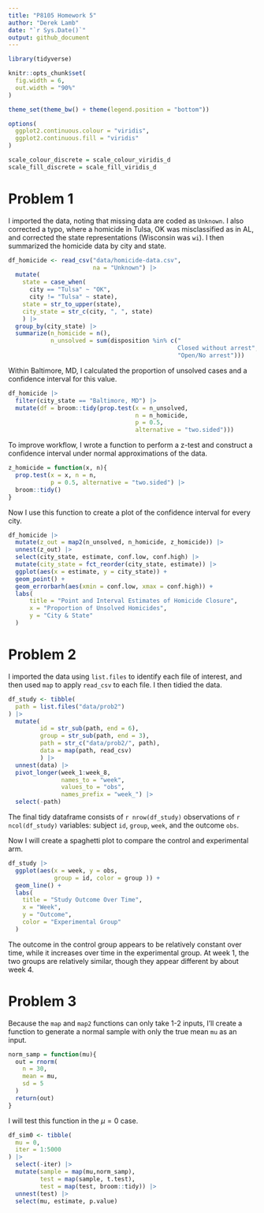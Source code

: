 ```yaml
---
title: "P8105 Homework 5"
author: "Derek Lamb"
date: "`r Sys.Date()`"
output: github_document
---
```

```r
library(tidyverse)

knitr::opts_chunk$set(
  fig.width = 6,
  out.width = "90%"
)

theme_set(theme_bw() + theme(legend.position = "bottom"))

options(
  ggplot2.continuous.colour = "viridis",
  ggplot2.continuous.fill = "viridis"
)

scale_colour_discrete = scale_colour_viridis_d
scale_fill_discrete = scale_fill_viridis_d
```

# Problem 1
I imported the data, noting that missing data are coded as `Unknown`. I also corrected a typo, where a homicide in Tulsa, OK was misclassified as in AL, and corrected the state representations (Wisconsin was `wi`). I then summarized the homicide data by city and state.
```r
df_homicide <- read_csv("data/homicide-data.csv", 
                        na = "Unknown") |> 
  mutate(
    state = case_when(
      city == "Tulsa" ~ "OK",
      city != "Tulsa" ~ state),
    state = str_to_upper(state),
    city_state = str_c(city, ", ", state)
    ) |> 
  group_by(city_state) |> 
  summarize(n_homicide = n(),
            n_unsolved = sum(disposition %in% c("
                                                Closed without arrest",
                                                "Open/No arrest")))
```

Within Baltimore, MD, I calculated the proportion of unsolved cases and a confidence interval for this value.
```r
df_homicide |> 
  filter(city_state == "Baltimore, MD") |> 
  mutate(df = broom::tidy(prop.test(x = n_unsolved, 
                                    n = n_homicide,
                                    p = 0.5,
                                    alternative = "two.sided")))
```

To improve workflow, I wrote a function to perform a z-test and construct a confidence interval under normal approximations of the data.
```r
z_homicide = function(x, n){
  prop.test(x = x, n = n,
            p = 0.5, alternative = "two.sided") |> 
  broom::tidy()
}
```

Now I use this function to create a plot of the confidence interval for every city.
```r
df_homicide |> 
  mutate(z_out = map2(n_unsolved, n_homicide, z_homicide)) |> 
  unnest(z_out) |> 
  select(city_state, estimate, conf.low, conf.high) |> 
  mutate(city_state = fct_reorder(city_state, estimate)) |> 
  ggplot(aes(x = estimate, y = city_state)) + 
  geom_point() + 
  geom_errorbarh(aes(xmin = conf.low, xmax = conf.high)) + 
  labs(
      title = "Point and Interval Estimates of Homicide Closure",
      x = "Proportion of Unsolved Homicides",
      y = "City & State"
  )
```

# Problem 2
I imported the data using `list.files` to identify each file of interest, and then used `map` to apply `read_csv` to each file. I then tidied the data.
```r
df_study <- tibble(
  path = list.files("data/prob2")
) |> 
  mutate(
         id = str_sub(path, end = 6),
         group = str_sub(path, end = 3),
         path = str_c("data/prob2/", path),
         data = map(path, read_csv)
         ) |> 
  unnest(data) |> 
  pivot_longer(week_1:week_8,
               names_to = "week",
               values_to = "obs",
               names_prefix = "week_") |> 
  select(-path)
```

The final tidy dataframe consists of `r nrow(df_study)` observations of `r ncol(df_study)` variables: subject `id`, `group`, `week`, and the outcome `obs`.

Now I will create a spaghetti plot to compare the control and experimental arm.

```r
df_study |> 
  ggplot(aes(x = week, y = obs, 
             group = id, color = group )) + 
  geom_line() + 
  labs(
    title = "Study Outcome Over Time",
    x = "Week",
    y = "Outcome",
    color = "Experimental Group"
  )
```

The outcome in the control group appears to be relatively constant over time, while it increases over time in the experimental group. At week 1, the two groups are relatively similar, though they appear different by about week 4.

# Problem 3
Because the `map` and `map2` functions can only take 1-2 inputs, I'll create a function to generate a normal sample with only the true mean `mu` as an input.
```r
norm_samp = function(mu){
  out = rnorm(
    n = 30,
    mean = mu,
    sd = 5
  )
  return(out)
}
```

I will test this function in the $\mu = 0$ case.
```r
df_sim0 <- tibble(
  mu = 0,
  iter = 1:5000
) |> 
  select(-iter) |> 
  mutate(sample = map(mu,norm_samp),
         test = map(sample, t.test),
         test = map(test, broom::tidy)) |> 
  unnest(test) |> 
  select(mu, estimate, p.value)
  
```

